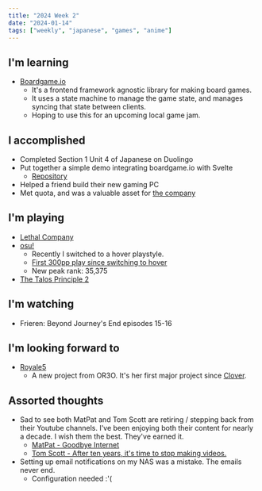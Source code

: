```yaml
---
title: "2024 Week 2"
date: "2024-01-14"
tags: ["weekly", "japanese", "games", "anime"]
---
```


## I'm learning

- [Boardgame.io](https://boardgame.io/)
  - It's a frontend framework agnostic library for making board games.
  - It uses a state machine to manage the game state, and manages syncing that
    state between clients.
  - Hoping to use this for an upcoming local game jam.

## I accomplished

- Completed Section 1 Unit 4 of Japanese on Duolingo
- Put together a simple demo integrating boardgame.io with Svelte
  - [Repository](https://github.com/DanielPower/boardgame.io-svelte-test)
- Helped a friend build their new gaming PC
- Met quota, and was a valuable asset for
  [the company](https://www.youtube.com/watch?v=1uFp8AhXMio)

## I'm playing

- [Lethal Company](https://store.steampowered.com/app/1966720/Lethal_Company/)
- [osu!](https://osu.ppy.sh)
  - Recently I switched to a hover playstyle.
  - [First 300pp play since switching to hover](https://osu.ppy.sh/scores/osu/4568653418)
  - New peak rank: 35,375
- [The Talos Principle 2](https://store.steampowered.com/app/835960/The_Talos_Principle_2/)

## I'm watching

- Frieren: Beyond Journey's End episodes 15-16

## I'm looking forward to

- [Royale5](https://royale5.com)
  - A new project from OR3O. It's her first major project since
    [Clover](https://www.youtube.com/watch?v=AlYdp8P1s6c).

## Assorted thoughts

- Sad to see both MatPat and Tom Scott are retiring / stepping back from their
  Youtube channels. I've been enjoying both their content for nearly a decade. I
  wish them the best. They've earned it.
  - [MatPat - Goodbye Internet](https://www.youtube.com/watch?v=8R1_TqU68yo)
  - [Tom Scott - After ten years, it's time to stop making videos.](https://www.youtube.com/watch?v=7DKv5H5Frt0)
- Setting up email notifications on my NAS was a mistake. The emails never end.
  - Configuration needed :'(
